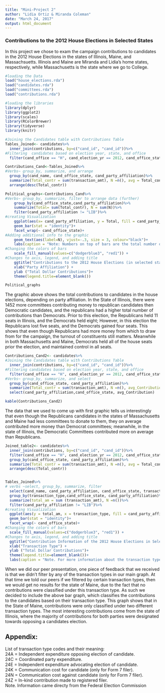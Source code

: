 ```yaml
---
title: "Mini-Project 2"
author: "Lidia Ortiz & Miranda Coleman"
date: "March 24, 2017"
output: html_document
---
```

### Contributions to the 2012 House Elections in Selected States

In this project we chose to exam the campaign contributions to candidates in the 2012 House Elections in the states of Illinois, Maine, and Massachsuetts. Illinois and Maine are Miranda and Lidia's home states, respectively, while Massachusetts is the state where we go to College. 


```r
#loading the Data
load("house_elections.rda")
load("candidates.rda")
load("committees.rda")
load("contributions.rda")
```

```r
#loading the libraries
library(dplyr)
library(ggplot2)
library(scales)
library(RColorBrewer)
library(tidyverse)
library(knitr)
```

```r
#Joining the Candidates table with Contributions Table
Tables_Joined<- candidates%>%
  inner_join(contributions, by=c("cand_id", "cand_id"))%>%
#Filtering  candidates based on election year, state, and office
  filter(cand_office == "H", cand_election_yr == 2012, cand_office_state == c("ME", "MA", "IL"))
```

```r
Contributions_Cand<-Tables_Joined%>% 
#Verbs~ group_by, summarize, and arrange 
  group_by(cand_name, cand_office_state, cand_party_affiliation)%>% 
  summarize(Total_contr = sum(transaction_amt), N =n(), avg = Total_contr/N)%>% 
  arrange(desc(Total_contr))
```

```r
Political_graphs<-Contributions_Cand%>%
#Verbs~ group_by, summarize, filter to arrange data (further)
    group_by(cand_office_state,cand_party_affiliation)%>% 
    summarize(Total= sum(Total_contr), N = sum(N))%>%
    filter(cand_party_affiliation != "LIB")%>% 
#creating Visualization 
    ggplot(aes(x= cand_party_affiliation, y = Total, fill = cand_party_affiliation)) +  
    geom_bar(stat = "identity")+
    facet_wrap(~ cand_office_state)+
#Adding additional info to the graphic
    geom_text(aes(label=N), vjust=-.3, size = 3, colour="black")+
    labs(caption = "Note: Numbers on top of bars are the total number of committees for each party.")+ 
#Changing the colors of bars
    scale_fill_manual(values=c("dodgerblue3", "red1")) + 
#Changes to axis, legend, and adding title 
    ggtitle("Contributions to the 2012 House Elections (in selected states)")+ 
    xlab("Party Affiliation") + 
    ylab ("Total Dollar Contributions")+
    theme(legend.title=element_blank())

Political_graphs
```
The graphic above shows the total contributions to candidates in the house elections, depending on party affiliation. In the State of Illinois, there were 1452 more committees contributing money to republican candidates then Democratic candidates, and the republicans had a higher total number of contributions than Democrats. Prior to this election, the Republicans held 11 seats in Illinois, and the Democrats held eight; However, in this election the Republicans lost five seats, and the Democrats gained four seats. This shows that even though Republicans had more money from which to draw from for the campaign, the turnout of constituents still matters. Meanwhile in both Massachusetts and Maine, Democrats held all of the house seats prior the election, and maintained control in all seats.


```r
Contributions_Cand2<- candidates%>%
#Joining the Candidates table with Contributions Table
  inner_join(contributions, by=c("cand_id", "cand_id"))%>% 
#Filtering candidates based on election year, state, and office
  filter(cand_office == "H", cand_election_yr == 2012, cand_office_state == c("ME", "MA", "IL"), cand_party_affiliation != "LIB")%>% 
#Verbs~ group_by, summarize, and select 
  group_by(cand_office_state, cand_party_affiliation)%>% 
  summarize(Total_contr = sum(transaction_amt), N =n(), avg_Contribution = Total_contr/N)%>% 
  select(cand_party_affiliation,cand_office_state, avg_Contribution)

kable(Contributions_Cand2)
```

The data that we used to come up with first graphic tells us interestingly that even though the Republicans candidates in the states of Massachusetts and Maine had less committees to donate to them, they on average contributed more money than Democrat committees; meanwhile, in the state of Illinois, the Democratic Committees contributed more on average than Republicans.
  
```r

Joined_table2<- candidates%>%
  inner_join(contributions, by=c("cand_id", "cand_id"))%>%
  filter(cand_office == "H", cand_election_yr == 2012, cand_office_state == c("ME", "MA", "IL"))%>%
  group_by(cand_office_state, cand_party_affiliation)%>%
  summarize(Total_contr = sum(transaction_amt), N =n(), avg = Total_contr/N)%>%
  arrange(desc(Total_contr))


Tables_Joined%>%
# verbs ~select, group_by, summarize, filter
  select(cand_name, cand_party_affiliation, cand_office_state, transaction_type, transaction_amt)%>%
  group_by(transaction_type,cand_office_state, cand_party_affiliation)%>%
  summarize(total_am = sum (transaction_amt), N =n())%>%
  filter(cand_party_affiliation != "LIB")%>%
#creating Visualization
  ggplot(aes(y = total_am, x = transaction_type, fill = cand_party_affiliation))+
  geom_bar(stat = "identity")+
  facet_wrap(~ cand_office_state)+
#Changing the colors of bars
  scale_fill_manual(values=c("dodgerblue3", "red1")) + 
#Changes to axis, legend, and adding title 
  ggtitle("Contribution Information of the 2012 House Elections in Selected States")+
  xlab("Transaction Type") + 
  ylab ("Total Dollar Contributions")+
  theme(legend.title=element_blank())+
  labs(caption = "Note. For more information about the transaction types see Appendix at end of blog.")
```

When we did our peer presentation, one piece of feedback that we received is that we didn't filter by any of the transaction types in our main graph. At that time we told our peers if we filtered by certain transaction types, then we would get no results for the state of Maine, due to the fact that no contributions were classified under this transaction type. As such we decided to include the above bar graph, which classifies the contributions to the candidates based on their transaction type. This graph shows that in the State of Maine, contributions were only classified under two different transaction types. The most interesting contributions come from the state of Illinois, where the majority of contributions for both parties were designated towards opposing a candidates election. 



## Appendix:
List of transaction type codes and their meaning:  
24A =  Independent expenditure opposing election of candidate.  
24C = Coordinated party expenditure.  
24E = Independent expenditure advocating election of candidate.  
24K = Communication cost for candidate (only for Form 7 filer).  
24N = Communication cost against candidate (only for Form 7 filer).  
24Z = In-kind contribution made to registered filer.  
Note. Information came directy from the Federal Election Commission  






  


